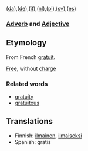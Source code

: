 ([[da]]),([[de]]),([[it]]),([[nl]]),([[pl]]),([[sv]]),([[es]])
===[[Adverb]] and [[Adjective]]===

==Etymology==

From French [[gratuit]].

[[Free]], without [[charge]]

===Related words===
*[[gratuity]]
*[[gratuitous]]

== Translations==

*Finnish: [[ilmainen]], [[ilmaiseksi]]
*Spanish: gratis